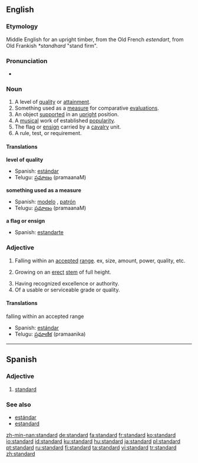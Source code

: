 ==English==

===Etymology===
Middle English for an upright timber, from the Old French ''estendart'', from Old Frankish ''*standhard'' "stand firm".

===Pronunciation===
*{{IPA|/ˈstændɚd/}}
===Noun===
{{en-noun}}

# A level of [[quality]] or [[attainment]].
# Something used as a [[measure]] for comparative [[evaluation]]s.
# An object [[support]]ed in an [[upright]] position.
# A [[musical]] work of established [[popularity]].
# The flag or [[ensign]] carried by a [[cavalry]] unit.
# A rule, test, or requirement.

====Translations====
'''level of quality'''
{{top}}
{{mid}}
*Spanish: [[estándar]] {{m}}
*Telugu: [[ప్రమాణం]] (pramaanaM)
{{bottom}}

'''something used as a measure'''
{{top}}
{{mid}}
*Spanish: [[modelo]] {{m}}, [[patrón]] {{m}} 
*Telugu: [[ప్రమాణం]] (pramaanaM)
{{bottom}}

'''a flag or ensign'''
{{top}}
{{mid}}
*Spanish: [[estandarte]] {{m}}
{{bottom}}

===Adjective===
{{en-adj}}

# Falling within an [[accepted]] [[range]]. ex, size, amount, power, quality, etc.
# {{italbrac|of a tree or shrub}} Growing on an [[erect]] [[stem]] of full height.
# Having recognized excellence or authority.
# Of a usable or serviceable grade or quality.

====Translations====
;falling within an accepted range
{{top}}
{{mid}}
*Spanish: [[estándar]]
*Telugu: [[ప్రమాణిక]] (pramaanika)
{{bottom}}

----

==Spanish==

===Adjective===
{{es-adj|feminine=standard|masculine plural=standardes|feminine plural=standardes}}

# [[standard#English|standard]]

===See also===
* [[estándar]]
* [[estandard]]

[[zh-min-nan:standard]]
[[de:standard]]
[[fa:standard]]
[[fr:standard]]
[[ko:standard]]
[[io:standard]]
[[id:standard]]
[[ku:standard]]
[[hu:standard]]
[[ja:standard]]
[[pl:standard]]
[[pt:standard]]
[[ru:standard]]
[[fi:standard]]
[[ta:standard]]
[[vi:standard]]
[[tr:standard]]
[[zh:standard]]